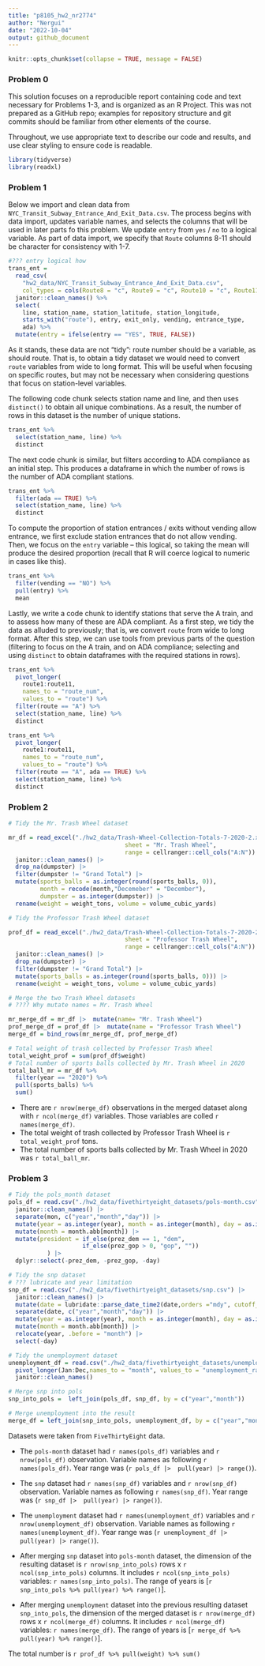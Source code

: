 ```yaml
---
title: "p8105_hw2_nr2774"
author: "Nergui"
date: "2022-10-04"
output: github_document
---
```



```r
knitr::opts_chunk$set(collapse = TRUE, message = FALSE)
```

### Problem 0

This solution focuses on a reproducible report containing code and text necessary for Problems 1-3, and is organized as an R Project. This was not prepared as a GitHub repo; examples for repository structure and git commits should be familiar from other elements of the course.

Throughout, we use appropriate text to describe our code and results, and use clear styling to ensure code is readable. 

```r
library(tidyverse)
library(readxl)
```


### Problem 1

Below we import and clean data from `NYC_Transit_Subway_Entrance_And_Exit_Data.csv`. The process begins with data import, updates variable names, and selects the columns that will be used in later parts fo this problem. We update `entry` from `yes` / `no` to a logical variable. As part of data import, we specify that `Route` columns 8-11 should be character for consistency with 1-7.

```r
#??? entry logical how 
trans_ent = 
  read_csv(
    "hw2_data/NYC_Transit_Subway_Entrance_And_Exit_Data.csv",
    col_types = cols(Route8 = "c", Route9 = "c", Route10 = "c", Route11 = "c")) %>% 
  janitor::clean_names() %>% 
  select(
    line, station_name, station_latitude, station_longitude, 
    starts_with("route"), entry, exit_only, vending, entrance_type, 
    ada) %>% 
  mutate(entry = ifelse(entry == "YES", TRUE, FALSE))
```

As it stands, these data are not "tidy": route number should be a variable, as should route. That is, to obtain a tidy dataset we would need to convert `route` variables from wide to long format. This will be useful when focusing on specific routes, but may not be necessary when considering questions that focus on station-level variables. 

The following code chunk selects station name and line, and then uses `distinct()` to obtain all unique combinations. As a result, the number of rows in this dataset is the number of unique stations.

```r
trans_ent %>% 
  select(station_name, line) %>% 
  distinct
```

The next code chunk is similar, but filters according to ADA compliance as an initial step. This produces a dataframe in which the number of rows is the number of ADA compliant stations. 

```r
trans_ent %>% 
  filter(ada == TRUE) %>% 
  select(station_name, line) %>% 
  distinct
```

To compute the proportion of station entrances / exits without vending allow entrance, we first exclude station entrances that do not allow vending. Then, we focus on the `entry` variable -- this logical, so taking the mean will produce the desired proportion (recall that R will coerce logical to numeric in cases like this).

```r
trans_ent %>% 
  filter(vending == "NO") %>% 
  pull(entry) %>% 
  mean
```

Lastly, we write a code chunk to identify stations that serve the A train, and to assess how many of these are ADA compliant. As a first step, we tidy the data as alluded to previously; that is, we convert `route` from wide to long format. After this step, we can use tools from previous parts of the question (filtering to focus on the A train, and on ADA compliance; selecting and using `distinct` to obtain dataframes with the required stations in rows).

```r
trans_ent %>% 
  pivot_longer(
    route1:route11,
    names_to = "route_num",
    values_to = "route") %>% 
  filter(route == "A") %>% 
  select(station_name, line) %>% 
  distinct

trans_ent %>% 
  pivot_longer(
    route1:route11,
    names_to = "route_num",
    values_to = "route") %>% 
  filter(route == "A", ada == TRUE) %>% 
  select(station_name, line) %>% 
  distinct
```



### Problem 2

```r
# Tidy the Mr. Trash Wheel dataset

mr_df = read_excel("./hw2_data/Trash-Wheel-Collection-Totals-7-2020-2.xlsx", 
                                 sheet = "Mr. Trash Wheel",
                                 range = cellranger::cell_cols("A:N")) |>  
  janitor::clean_names() |> 
  drop_na(dumpster) |>  
  filter(dumpster != "Grand Total") |> 
  mutate(sports_balls = as.integer(round(sports_balls, 0)),
         month = recode(month,"Decemeber" = "December"),
         dumpster = as.integer(dumpster)) |>  
  rename(weight = weight_tons, volume = volume_cubic_yards)
```



```r
# Tidy the Professor Trash Wheel dataset

prof_df = read_excel("./hw2_data/Trash-Wheel-Collection-Totals-7-2020-2.xlsx", 
                                 sheet = "Professor Trash Wheel",
                                 range = cellranger::cell_cols("A:N")) |>  
  janitor::clean_names() |> 
  drop_na(dumpster) |>  
  filter(dumpster != "Grand Total") |> 
  mutate(sports_balls = as.integer(round(sports_balls, 0))) |>  
  rename(weight = weight_tons, volume = volume_cubic_yards)
```



```r
# Merge the two Trash Wheel datasets
# ???? Why mutate names = Mr. Trash Wheel 

mr_merge_df = mr_df |>  mutate(name= "Mr. Trash Wheel")
prof_merge_df = prof_df |>  mutate(name = "Professor Trash Wheel")
merge_df = bind_rows(mr_merge_df, prof_merge_df)

# Total weight of trash collected by Professor Trash Wheel
total_weight_prof = sum(prof_df$weight)
# Total number of sports balls collected by Mr. Trash Wheel in 2020
total_ball_mr = mr_df %>% 
  filter(year == "2020") %>% 
  pull(sports_balls) %>% 
  sum()

```

* There are `r nrow(merge_df)` observations in the merged dataset along with  `r ncol(merge_df)` variables. Those variables are colled  `r names(merge_df)`.
* The total weight of trash collected by Professor Trash Wheel is `r total_weight_prof` tons.
* The total number of sports balls collected by Mr. Trash Wheel in 2020 was `r total_ball_mr`.




### Problem 3

```r
# Tidy the pols_month dataset
pols_df = read.csv("./hw2_data/fivethirtyeight_datasets/pols-month.csv") |>  
  janitor::clean_names() |> 
  separate(mon, c("year","month","day")) |> 
  mutate(year = as.integer(year), month = as.integer(month), day = as.integer(day)) |> 
  mutate(month = month.abb[month]) |>  
  mutate(president = if_else(prez_dem == 1, "dem",
                     if_else(prez_gop > 0, "gop", ""))
           ) |>
  dplyr::select(-prez_dem, -prez_gop, -day)
```


```r

# Tidy the snp dataset
# ??? lubricate and year limitation 
snp_df = read.csv("./hw2_data/fivethirtyeight_datasets/snp.csv") |>  
  janitor::clean_names() |> 
  mutate(date = lubridate::parse_date_time2(date,orders ="mdy", cutoff_2000 = 23)) |>  
  separate(date, c("year","month","day")) |> 
  mutate(year = as.integer(year), month = as.integer(month), day = as.integer(day)) |> 
  mutate(month = month.abb[month]) |> 
  relocate(year, .before = "month") |>  
  select(-day)
```


```r
# Tidy the unemployment dataset
unemployment_df = read.csv("./hw2_data/fivethirtyeight_datasets/unemployment.csv") |>  
  pivot_longer(Jan:Dec,names_to = "month", values_to = "unemployment_rate") |> 
  janitor::clean_names() 

```

```r
# Merge snp into pols
snp_into_pols =  left_join(pols_df, snp_df, by = c("year","month"))
```


```r
# Merge unemployment into the result
merge_df = left_join(snp_into_pols, unemployment_df, by = c("year","month"))

```

 Datasets were taken from `FiveThirtyEight` data.

* The `pols-month` dataset had `r names(pols_df)` variables and ` r nrow(pols_df)` observation. Variable names as following  `r names(pols_df)`. Year range was (`r pols_df |>  pull(year) |> range()`). 

* The `snp` dataset had `r names(snp_df)` variables and ` r nrow(snp_df)` observation. Variable names as following  `r names(snp_df)`. Year range was (`r snp_df |>  pull(year) |> range()`). 

* The `unemployment` dataset had `r names(unemployment_df)` variables and ` r nrow(unemployment_df)` observation. Variable names as following  `r names(unemployment_df)`. Year range was (`r unemployment_df |>  pull(year) |> range()`).

* After merging `snp` dataset into `pols-month` dataset, the dimension of the resulting dataset is `r nrow(snp_into_pols)` rows x `r ncol(snp_into_pols)` columns. It includes `r ncol(snp_into_pols)` variables: `r names(snp_into_pols)`. The range of years is [`r snp_into_pols %>% pull(year) %>% range()`].

* After merging `unemployment` dataset into the previous resulting dataset `snp_into_pols`, the dimension of the merged dataset is `r nrow(merge_df)` rows x `r ncol(merge_df)` columns. It includes `r ncol(merge_df)` variables: `r names(merge_df)`. The range of years is [`r merge_df %>% pull(year) %>% range()`].





















The total number is `r prof_df %>% pull(weight) %>% sum()`